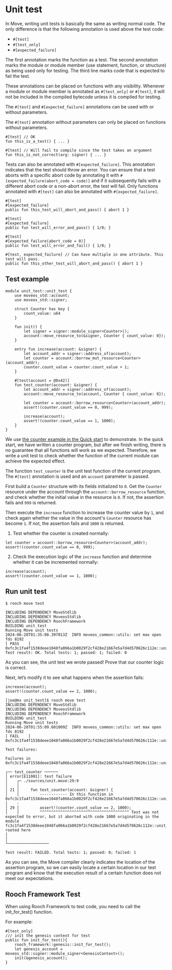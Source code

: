 # Unit test

In Move, writing unit tests is basically the same as writing normal code. The only difference is that the following annotation is used above the test code:

- `#[test]`
- `#[test_only]`
- `#[expected_failure]`

The first annotation marks the function as a test. The second annotation marks the module or module member (use statement, function, or structure) as being used only for testing. The third line marks code that is expected to fail the test.

These annotations can be placed on functions with any visibility. Whenever a module or module member is annotated as `#[test_only]` or `#[test]`, it will not be included in the compiled bytecode unless it is compiled for testing.

The `#[test]` and `#[expected_failure]` annotations can be used with or without parameters.

The `#[test]` annotation without parameters can only be placed on functions without parameters.

```move
#[test] // OK
fun this_is_a_test() { ... }

#[test] // Will fail to compile since the test takes an argument
fun this_is_not_correct(arg: signer) { ... }
```

Tests can also be annotated with `#[expected_failure]`. This annotation indicates that the test should throw an error. You can ensure that a test aborts with a specific abort code by annotating it with `#[expected_failure(abort_code = code)]` and if it subsequently fails with a different abort code or a non-abort error, the test will fail. Only functions annotated with `#[test]` can also be annotated with `#[expected_failure]`.

```move
#[test]
#[expected_failure]
public fun this_test_will_abort_and_pass() { abort 1 }

#[test]
#[expected_failure]
public fun test_will_error_and_pass() { 1/0; }

#[test]
#[expected_failure(abort_code = 0)]
public fun test_will_error_and_fail() { 1/0; }

#[test, expected_failure] // Can have multiple in one attribute. This test will pass.
public fun this_other_test_will_abort_and_pass() { abort 1 }
```

## Test example

```move
module unit_test::unit_test {
    use moveos_std::account;
    use moveos_std::signer;

    struct Counter has key {
        count_value: u64
    }

    fun init() {
        let signer = signer::module_signer<Counter>();
        account::move_resource_to(&signer, Counter { count_value: 0});
    }

    entry fun increase(account: &signer) {
        let account_addr = signer::address_of(account);
        let counter = account::borrow_mut_resource<Counter>(account_addr);
        counter.count_value = counter.count_value + 1;
    }

    #[test(account = @0x42)]
    fun test_counter(account: &signer) {
        let account_addr = signer::address_of(account);
        account::move_resource_to(account, Counter { count_value: 0});

        let counter = account::borrow_resource<Counter>(account_addr);
        assert!(counter.count_value == 0, 999);

        increase(account);
        assert!(counter.count_value == 1, 1000);
    }
}
```

We use [the counter example in the Quick start](../tutorial/counter) to demonstrate. In the quick start, we have written a counter program, but after we finish writing, there is no guarantee that all functions will work as we expected. Therefore, we write a unit test to check whether the function of the current module can achieve the expected effect.

The function `test_counter` is the unit test function of the current program. The `#[test]` annotation is used and an `account` parameter is passed.

First build a `Counter` structure with its fields initialized to `0`. Get the `Counter` resource under the account through the `account::borrow_resource` function, and check whether the initial value in the resource is `0`. If not, the assertion fails and `999` is returned.

Then execute the `increase` function to increase the counter value by `1`, and check again whether the value in the account's `Counter` resource has become `1`. If not, the assertion fails and `1000` is returned.

1. Test whether the counter is created normally:

```move
let counter = account::borrow_resource<Counter>(account_addr);
assert!(counter.count_value == 0, 999);
```

2. Check the execution logic of the `increase` function and determine whether it can be incremented normally:

```move
increase(account);
assert!(counter.count_value == 1, 1000);
```

## Run unit test

```shell
$ rooch move test

INCLUDING DEPENDENCY MoveStdlib
INCLUDING DEPENDENCY MoveosStdlib
INCLUDING DEPENDENCY RoochFramework
BUILDING unit_test
Running Move unit tests
2024-06-28T01:35:08.397013Z  INFO moveos_common::utils: set max open fds 8192
[ PASS    ] 0xfc3c1fa4f1538deee1048fa066a1b0029f2cf428e21667e5a7d4d570626c112e::unit_test::test_counter
Test result: OK. Total tests: 1; passed: 1; failed: 0
```

As you can see, the unit test we wrote passed! Prove that our counter logic is correct.

Next, let’s modify it to see what happens when the assertion fails:

```move
increase(account);
assert!(counter.count_value == 2, 1000);
```

```shell
[joe@mx unit_test]$ rooch move test
INCLUDING DEPENDENCY MoveStdlib
INCLUDING DEPENDENCY MoveosStdlib
INCLUDING DEPENDENCY RoochFramework
BUILDING unit_test
Running Move unit tests
2024-06-28T01:55:09.601009Z  INFO moveos_common::utils: set max open fds 8192
[ FAIL    ] 0xfc3c1fa4f1538deee1048fa066a1b0029f2cf428e21667e5a7d4d570626c112e::unit_test::test_counter

Test failures:

Failures in 0xfc3c1fa4f1538deee1048fa066a1b0029f2cf428e21667e5a7d4d570626c112e::unit_test:

┌── test_counter ──────
│ error[E11001]: test failure
│    ┌─ ./sources/unit.move:29:9
│    │
│ 21 │     fun test_counter(account: &signer) {
│    │         ------------ In this function in 0xfc3c1fa4f1538deee1048fa066a1b0029f2cf428e21667e5a7d4d570626c112e::unit_test
│    ·
│ 29 │         assert!(counter.count_value == 2, 1000);
│    │         ^^^^^^^^^^^^^^^^^^^^^^^^^^^^^^^^^^^^^^^ Test was not expected to error, but it aborted with code 1000 originating in the module fc3c1fa4f1538deee1048fa066a1b0029f2cf428e21667e5a7d4d570626c112e::unit_test rooted here
│
│
└──────────────────

Test result: FAILED. Total tests: 1; passed: 0; failed: 1
```

As you can see, the Move compiler clearly indicates the location of the assertion program, so we can easily locate a certain location in our test program and know that the execution result of a certain function does not meet our expectations.

## Rooch Framework Test

When using Rooch Framework to test code, you need to call the init_for_test() function.

For example:

```move
#[test_only]
/// init the genesis context for test
public fun init_for_test(){
    rooch_framework::genesis::init_for_test();
    let genesis_account = moveos_std::signer::module_signer<GenesisContext>();
    init(&genesis_account);
}
```
